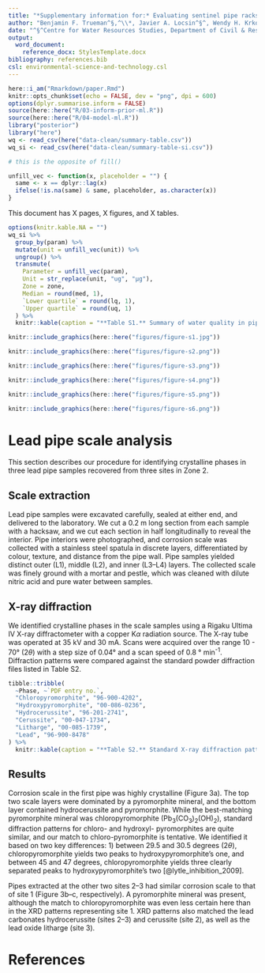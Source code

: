 ```yaml
---
title: "*Supplementary information for:* Evaluating sentinel pipe racks for monitoring lead release and optimizing corrosion control"
author: "Benjamin F. Trueman^§,^\\*, Javier A. Locsin^§^, Wendy H. Krkošek^†^, and Graham A. Gagnon^§^"
date: "^§^Centre for Water Resources Studies, Department of Civil & Resource Engineering, Dalhousie University, 1360 Barrington St., Halifax, Nova Scotia, Canada B3H 4R2  \n&nbsp;  \n^†^Halifax Water, 450 Cowie Hill Rd., Halifax, Nova Scotia, Canada,  B3P 2V3  \n&nbsp;   \n&nbsp;*Corresponding author  \n&nbsp;E-mail: benjamin.trueman@dal.ca    \n&nbsp;Tel:902.494.6070  \n&nbsp;Fax: 902.494.3105"
output:
  word_document:
    reference_docx: StylesTemplate.docx
bibliography: references.bib
csl: environmental-science-and-technology.csl
---
```


```r
here::i_am("Rmarkdown/paper.Rmd")
knitr::opts_chunk$set(echo = FALSE, dev = "png", dpi = 600)
options(dplyr.summarise.inform = FALSE)
source(here::here("R/03-inform-prior-ml.R"))
source(here::here("R/04-model-ml.R"))
library("posterior")
library("here")
wq <- read_csv(here("data-clean/summary-table.csv"))
wq_si <- read_csv(here("data-clean/summary-table-si.csv"))
```

```r
# this is the opposite of fill()

unfill_vec <- function(x, placeholder = "") {
  same <- x == dplyr::lag(x)
  ifelse(!is.na(same) & same, placeholder, as.character(x))
}

```

This document has X pages, X figures, and X tables.

```r
options(knitr.kable.NA = "")
wq_si %>% 
  group_by(param) %>% 
  mutate(unit = unfill_vec(unit)) %>% 
  ungroup() %>% 
  transmute(
    Parameter = unfill_vec(param),
    Unit = str_replace(unit, "ug", "µg"),
    Zone = zone,
    Median = round(med, 1), 
    `Lower quartile` = round(lq, 1),
    `Upper quartile` = round(uq, 1)
  ) %>% 
  knitr::kable(caption = "**Table S1.** Summary of water quality in pipe rack effluent, by zone.")

```

```r
knitr::include_graphics(here::here("figures/figure-s1.jpg"))
```

```r
knitr::include_graphics(here::here("figures/figure-s2.png"))
```

```r
knitr::include_graphics(here::here("figures/figure-s3.png"))
```

```r
knitr::include_graphics(here::here("figures/figure-s4.png"))
```

```r
knitr::include_graphics(here::here("figures/figure-s5.png"))
```

```r
knitr::include_graphics(here::here("figures/figure-s6.png"))
```

# Lead pipe scale analysis

This section describes our procedure for identifying crystalline phases in three lead pipe samples recovered from three sites in Zone 2.

## Scale extraction  

Lead pipe samples were excavated carefully, sealed at either end, and delivered to the laboratory. We cut a 0.2 m long section from each sample with a hacksaw, and we cut each section in half longitudinally to reveal the interior. Pipe interiors were photographed, and corrosion scale was collected with a stainless steel spatula in discrete layers, differentiated by colour, texture, and distance from the pipe wall. Pipe samples yielded distinct outer (L1), middle (L2), and inner (L3--L4) layers. The collected scale was finely ground with a mortar and pestle, which was cleaned with dilute nitric acid and pure water between samples. 

## X-ray diffraction 

We identified crystalline phases in the scale samples using a Rigaku Ultima IV X-ray diffractometer with a copper K$\alpha$ radiation source. The X-ray tube was operated at 35 kV and 30 mA. Scans were acquired over the range 10 - 70&deg; (2$\theta$) with a step size of 0.04&deg; and a scan speed of 0.8 &deg; min^-1^. Diffraction patterns were compared against the standard powder diffraction files listed in Table S2.

```r

tibble::tribble(
  ~Phase, ~`PDF entry no.`,
  "Chloropyromorphite", "96-900-4202",
  "Hydroxypyromorphite", "00-086-0236",
  "Hydrocerussite", "96-201-2741",
  "Cerussite", "00-047-1734",
  "Litharge", "00-085-1739",
  "Lead", "96-900-8478"
) %>% 
  knitr::kable(caption = "**Table S2.** Standard X-ray diffraction patterns and their powder diffraction file entry numbers.")

```

## Results

Corrosion scale in the first pipe was highly crystalline (Figure 3a). The top two scale layers were dominated by a pyromorphite mineral, and the bottom layer contained hydrocerussite and pyromorphite. While the best-matching pyromorphite mineral was chloropyromorphite (Pb~3~(CO~3~)~2~(OH)~2~), standard diffraction patterns for chloro- and hydroxyl- pyromorphites are quite similar, and our match to chloro-pyromorphite is tentative. We identified it based on two key differences: 1) between 29.5 and 30.5 degrees (2$\theta$), chloropyromorphite yields two peaks to hydroxypyromorphite's one, and between 45 and 47 degrees, chloropyromorphite yields three clearly separated peaks to hydroxypyromorphite's two [@lytle_inhibition_2009]. 

Pipes extracted at the other two sites 2--3 had similar corrosion scale to that of site 1 (Figure 3b--c, respectively). A pyromorphite mineral was present, although the match to chloropyromorphite was even less certain here than in the XRD patterns representing site 1. XRD patterns also matched the lead carbonates hydrocerussite (sites 2--3) and cerussite (site 2), as well as the lead oxide litharge (site 3). 

# References
